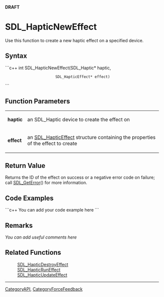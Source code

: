'''DRAFT'''

= SDL_HapticNewEffect =
Use this function to create a new haptic effect on a specified device.


== Syntax ==
```c++
int SDL_HapticNewEffect(SDL_Haptic*       haptic,
                        SDL_HapticEffect* effect)
```

== Function Parameters ==
{|
|'''haptic'''
|an SDL_Haptic device to create the effect on
|-
|'''effect'''
|an [[SDL_HapticEffect]] structure containing the properties of the effect to create
|}

== Return Value ==
Returns the ID of the effect on success or a negative error code on failure; call [[SDL_GetError]]() for more information.

== Code Examples ==
```c++
You can add your code example here
```

== Remarks ==
''You can add useful comments here''

== Related Functions ==
:[[SDL_HapticDestroyEffect]]
:[[SDL_HapticRunEffect]]
:[[SDL_HapticUpdateEffect]]

----
[[CategoryAPI]], [[CategoryForceFeedback]]
